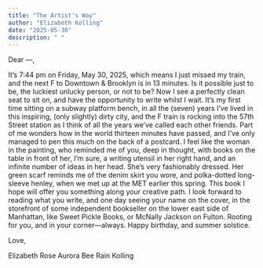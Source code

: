 ```yaml
---
title: "The Artist's Way"
author: "Elizabeth Kolling"
date: "2025-05-30"
description: " "
---
```



Dear —, 

It’s 7:44 pm on Friday, May 30, 2025, which means I just missed my train, and the next F to Downtown & Brooklyn is in 13 minutes. Is it possible just to be, the luckiest unlucky person, or not to be? Now I see a perfectly clean seat to sit on, and have the opportunity to write whilst I wait. It’s my first time sitting on a subway platform bench, in all the (seven) years I’ve lived in this inspiring, (only slightly) dirty city, and the F train is rocking into the 57th Street station as I think of all the years we’ve called each other friends. Part of me wonders how in the world thirteen minutes have passed, and I’ve only managed to pen this much on the back of a postcard. I feel like the woman in the painting, who reminded me of you, deep in thought, with books on the table in front of her, I’m sure, a writing utensil in her right hand, and an infinite number of ideas in her head. She’s very fashionably dressed. Her green scarf reminds me of the denim skirt you wore, and polka-dotted long-sleeve henley, when we met up at the MET earlier this spring. This book I hope will offer you something along your creative path. I look forward to reading what you write, and one day seeing your name on the cover, in the storefront of some independent bookseller on the lower east side of Manhattan, like Sweet Pickle Books, or McNally Jackson on Fulton. Rooting for you, and in your corner—always. Happy birthday, and summer solstice.  

Love, 

Elizabeth Rose Aurora Bee Rain Kolling
